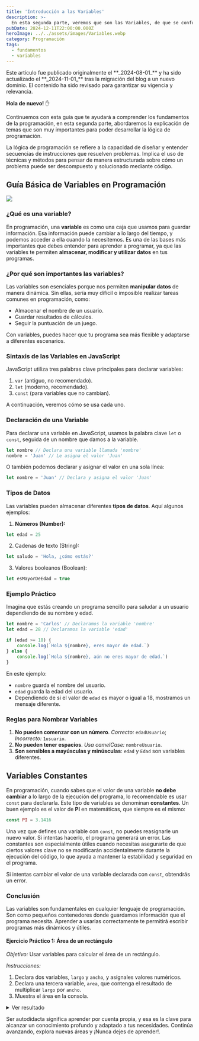 ```yaml
---
title: 'Introducción a las Variables'
description: >-
  En esta segunda parte, veremos que son las Variables, de que se conforman, cuales son sus funciones y como las usa un programador en su dia a dia.
pubDate: 2024-12-11T22:00:00.000Z
heroImage: ../../assets/images/Variables.webp
category: Programación
tags:
  - fundamentos
  - variables
---
```


<Alert title='ACTUALIZACIÓN' type='success'>
	Este artículo fue publicado originalmente el **_2024-08-01_** y ha sido actualizado el **_2024-11-01_** tras la migración del blog a un nuevo dominio. El contenido ha sido revisado para garantizar su vigencia y relevancia.
</Alert>

**Hola de nuevo!** ✋

Continuemos con esta guía que te ayudará a comprender los fundamentos de la programación, en esta segunda parte, abordaremos la explicación de temas que son muy importantes para poder desarrollar la lógica de programación.

<Alert title='IMPORTANTE' type='warning'>
	La lógica de programación se refiere a la capacidad de diseñar y entender secuencias de
	instrucciones que resuelven problemas. Implica el uso de técnicas y métodos para pensar de manera
	estructurada sobre cómo un problema puede ser descompuesto y solucionado mediante código.
</Alert>

## Guía Básica de Variables en Programación

![](../../assets/images/variablesp.webp)

### ¿Qué es una variable?

En programación, una **variable** es como una caja que usamos para guardar información. Esa información puede cambiar a lo largo del tiempo, y podemos acceder a ella cuando la necesitemos. Es una de las bases más importantes que debes entender para aprender a programar, ya que las variables te permiten **almacenar, modificar y utilizar datos** en tus programas.

### ¿Por qué son importantes las variables?

Las variables son esenciales porque nos permiten **manipular datos** de manera dinámica. Sin ellas, sería muy difícil o imposible realizar tareas comunes en programación, como:

- Almacenar el nombre de un usuario.
- Guardar resultados de cálculos.
- Seguir la puntuación de un juego.

Con variables, puedes hacer que tu programa sea más flexible y adaptarse a diferentes escenarios.

### Sintaxis de las Variables en JavaScript

JavaScript utiliza tres palabras clave principales para declarar variables:

1. `var` (antiguo, no recomendado).
2. `let` (moderno, recomendado).
3. `const` (para variables que no cambian).

A continuación, veremos cómo se usa cada uno.

### Declaración de una Variable

Para declarar una variable en JavaScript, usamos la palabra clave `let` o `const`, seguida de un nombre que damos a la variable.

```javascript
let nombre // Declara una variable llamada 'nombre'
nombre = 'Juan' // Le asigna el valor 'Juan'
```

O también podemos declarar y asignar el valor en una sola línea:

```javascript
let nombre = 'Juan' // Declara y asigna el valor 'Juan'
```

### Tipos de Datos

Las variables pueden almacenar diferentes **tipos de datos**. Aquí algunos ejemplos:

1. **Números (Number):**

```javascript
let edad = 25
```

2. Cadenas de texto (String):

```javascript
let saludo = 'Hola, ¿cómo estás?'
```

3. Valores booleanos (Boolean):

```javascript
let esMayorDeEdad = true
```

### Ejemplo Práctico

Imagina que estás creando un programa sencillo para saludar a un usuario dependiendo de su nombre y edad.

```javascript
let nombre = 'Carlos' // Declaramos la variable 'nombre'
let edad = 28 // Declaramos la variable 'edad'

if (edad >= 18) {
	console.log(`Hola ${nombre}, eres mayor de edad.`)
} else {
	console.log(`Hola ${nombre}, aún no eres mayor de edad.`)
}
```

En este ejemplo:

- `nombre` guarda el nombre del usuario.
- `edad` guarda la edad del usuario.
- Dependiendo de si el valor de `edad` es mayor o igual a 18, mostramos un mensaje diferente.

### Reglas para Nombrar Variables

1. **No pueden comenzar con un número**. _Correcto:_ `edadUsuario`; _Incorrecto:_ `1usuario`.
2. **No pueden tener espacios**. _Usa camelCase:_ `nombreUsuario`.
3. **Son sensibles a mayúsculas y minúsculas**: `edad` y `Edad` son variables diferentes.

## Variables Constantes

En programación, cuando sabes que el valor de una variable **no debe cambiar** a lo largo de la ejecución del programa, lo recomendable es usar `const` para declararla. Este tipo de variables se denominan **constantes**. Un buen ejemplo es el valor de **PI** en matemáticas, que siempre es el mismo:


```javascript
const PI = 3.1416
```
Una vez que defines una variable con `const`, no puedes reasignarle un nuevo valor. Si intentas hacerlo, el programa generará un error. Las constantes son especialmente útiles cuando necesitas asegurarte de que ciertos valores clave no se modificarán accidentalmente durante la ejecución del código, lo que ayuda a mantener la estabilidad y seguridad en el programa.

Si intentas cambiar el valor de una variable declarada con `const`, obtendrás un error.

### Conclusión

Las variables son fundamentales en cualquier lenguaje de programación. Son como pequeños contenedores donde guardamos información que el programa necesita. Aprender a usarlas correctamente te permitirá escribir programas más dinámicos y útiles.

#### Ejercicio Práctico 1: Área de un rectángulo

*Objetivo:* Usar variables para calcular el área de un rectángulo.

*Instrucciones:*
1. Declara dos variables, `largo` y `ancho`, y asígnales valores numéricos.
2. Declara una tercera variable, `area`, que contenga el resultado de multiplicar `largo` por `ancho`.
3. Muestra el área en la consola.

<details className="p-4 rounded-md bg-gray-100 dark:bg-gray-800">
<summary className="cursor-pointer text-blue-600 dark:text-blue-400 hover:underline">Ver resultado</summary>
```javascript
let largo = 8;
let ancho = 4;

let area = largo * ancho;

console.log(area);  // Resultado: 32

```
</details>

#### Ejercicio Práctico 2

Crea un programa que almacene el nombre de un usuario y su edad. Si la edad es mayor o igual a 18, el programa debería mostrar un mensaje que diga "Bienvenido, [nombre], puedes acceder al sistema". Si es menor, debería decir "Lo siento, [nombre], no puedes acceder al sistema".

<details className="p-4 rounded-md bg-gray-100 dark:bg-gray-800">
<summary className="cursor-pointer text-blue-600 dark:text-blue-400 hover:underline">Ver resultado</summary>
```javascript
let nombre = 'Ana';
let edad = 16;

if (edad >= 18) {
console.log(`Bienvenida, ${nombre}, puedes acceder al sistema.`);
} else {
console.log(`Lo siento, ${nombre}, no puedes acceder al sistema.`);
}

```
</details>


<Alert title="RECUERDA" type="success">Ser autodidacta significa aprender por cuenta propia, y esa es la clave para alcanzar un conocimiento profundo y adaptado a tus necesidades. Continúa avanzando, explora nuevas áreas y ¡Nunca dejes de aprender!.</Alert>
